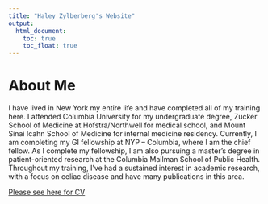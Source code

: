 ```yaml
---
title: "Haley Zylberberg's Website"
output: 
  html_document:
    toc: true
    toc_float: true
---
```


# About Me

I have lived in New York my entire life and have completed all of my training here. I attended Columbia University for my undergraduate degree, Zucker School of Medicine at Hofstra/Northwell for medical school, and Mount Sinai Icahn School of Medicine for internal medicine residency. Currently, I am completing my GI fellowship at NYP – Columbia, where I am the chief fellow. As I complete my fellowship, I am also pursuing a master’s degree in patient-oriented research at the Columbia Mailman School of Public Health. Throughout my training, I’ve had a sustained interest in academic research, with a focus on celiac disease and have many publications in this area.

[Please see here for CV](CV.html)

